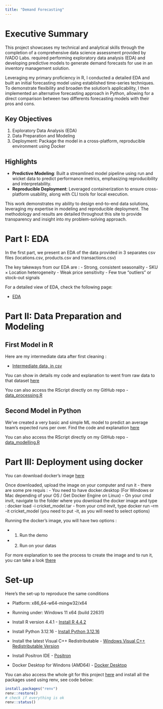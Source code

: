 ```yaml
---
title: "Demand Forecasting"
---
```


# Executive Summary

This project showcases my technical and analytical skills through the completion of a comprehensive data science assessment provided by IVADO Labs. required performing exploratory data analysis (EDA) and developing predictive models to generate demand forecasts for use in an inventory management solution.

Leveraging my primary proficiency in R, I conducted a detailed EDA and built an initial forecasting model using established time-series techniques. To demonstrate flexibility and broaden the solution’s applicability, I then implemented an alternative forecasting approach in Python, allowing for a direct comparison between two differents forecasting models with their pros and cons.

## Key Objectives

1.  Exploratory Data Analysis (EDA)
2.  Data Preparation and Modeling
3.  Deployment: Package the model in a cross-platform, reproducible environment using Docker

## Highlights

-   **Predictive Modeling**: Built a streamlined model pipeline using run and wicket data to predict performance metrics, emphasizing reproducibility and interpretability.
-   **Reproducible Deployment**: Leveraged containerization to ensure cross-platform usability, along with CLI tools for local execution.

This work demonstrates my ability to design end-to-end data solutions, leveraging my expertise in modeling and reproducible deployment. The methodology and results are detailed throughout this site to provide transparency and insight into my problem-solving approach.

# Part I: EDA

In the first part, we present an EDA of the data provided in 3 separates csv files (locations.csv, products.csv and transactions.csv)

The key takeways from our EDA are : - Strong, consistent seasonality - SKU × Location heterogeneity - Weak price sensitivity - Few true “outliers” or stock-out signals

For a detailed view of EDA, check the following page:

-   [EDA](eda_R.html)

# Part II: Data Preparation and Modeling

## First Model in R

Here are my intermediate data after first cleaning :

-   [Intermediate data, in csv](https://docs.google.com/spreadsheets/d/1DeIHBTV5s94A6IjrO8mPDSUp21-Mqs5eyOJ5E6iYWzw/edit?usp=sharing){target="_blank"}

You can show in details my code and explanation to went from raw data to that dataset [here](data_processing.html)

You can also access the RScript directly on my GitHub repo - [data_processing.R](https://github.com/tsenegas/cricketML/blob/main/scripts/data_processing.R){target="_blank"}

## Second Model in Python

We've created a very basic and simple ML model to predict an average team's expected runs per over. Find the code and explanation [here](data_modelling.html)

You can also access the RScript directly on my GitHub repo - [data_modelling.R](https://github.com/tsenegas/cricketML/blob/main/scripts/data_modelling.R){target="_blank"}

# Part III: Deployment using docker

You can download docker's image [here](https://drive.google.com/file/d/1aO6sgYZeBRZhDNS_JWJbTGVjdkE4dAZJ/view?usp=sharing){target="_blank"}

Once downloaded, upload the image on your computer and run it - there are some pre requis : - You need to have docker.desktop (For Windows or Mac depending of your OS / Get Docker Engine on Linux) - On your cmd invit, navigate to the folder where you download the docker image and type : docker load -i cricket_model.tar - from your cmd invit, type docker run --rm -it cricket_model (you need to put -it, as you will need to select options)

Running the docker's image, you will have two options :

-   

    1.  Run the demo

-   

    2.  Run on your datas

For more explanation to see the process to create the image and to run it, you can take a look [there](deployment.html)

# Set-up

Here's the set-up to reproduce the same conditions

-   Platform: x86_64-w64-mingw32/x64

-   Running under: Windows 11 x64 (build 22631)

-   Install R version 4.4.1 - [Install R 4.4.2](https://cran.r-project.org/bin/windows/base/)

-   Install Python 3.12.16 - [Install Python 3.12.16](https://www.python.org/downloads/release/python-3120/)

-   Install the latest Visual C++ Redistributable - [Windows Visual C++ Redistributable Version](https://learn.microsoft.com/en-us/cpp/windows/latest-supported-vc-redist?view=msvc-170#latest-microsoft-visual-c-redistributable-version)

-   Install Positron IDE - [Positron](https://github.com/posit-dev/positron/releases)

-   Docker Desktop for Windons (AMD64) - [Docker Desktop](https://www.docker.com/get-started/)

You can also access the whole git for this project [here](https://github.com/tsenegas/demandForecasting) and install all the packages used using renv, see code below:

```r
install.packages("renv")
renv::restore()
# check if everything is ok
renv::status()
```
